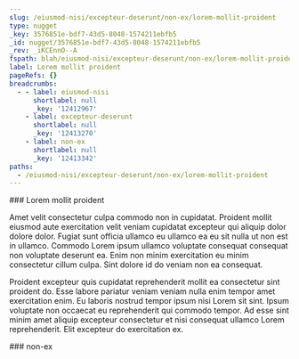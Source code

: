 ```yaml
---
slug: /eiusmod-nisi/excepteur-deserunt/non-ex/lorem-mollit-proident
type: nugget
_key: 3576851e-bdf7-43d5-8048-1574211ebfb5
_id: nugget/3576851e-bdf7-43d5-8048-1574211ebfb5
_rev: _iKCEnnO--A
fspath: blah/eiusmod-nisi/excepteur-deserunt/non-ex/lorem-mollit-proident.md
label: Lorem mollit proident
pageRefs: {}
breadcrumbs:
  - - label: eiusmod-nisi
      shortlabel: null
      _key: '12412967'
    - label: excepteur-deserunt
      shortlabel: null
      _key: '12413270'
    - label: non-ex
      shortlabel: null
      _key: '12413342'
paths:
  - /eiusmod-nisi/excepteur-deserunt/non-ex/lorem-mollit-proident
---
```


<NuggetArea>
<Nugget slug="/eiusmod-nisi/excepteur-deserunt/non-ex/lorem-mollit-proident" type="nugget" _key="3576851e-bdf7-43d5-8048-1574211ebfb5" _id="nugget/3576851e-bdf7-43d5-8048-1574211ebfb5" _rev="_iKCEnnO--A" fspath="blah/eiusmod-nisi/excepteur-deserunt/non-ex/lorem-mollit-proident.md" label="Lorem mollit proident" paths="/eiusmod-nisi/excepteur-deserunt/non-ex/lorem-mollit-proident">
<NuggetBody>
### Lorem mollit proident

Amet velit consectetur culpa commodo non in cupidatat. Proident mollit eiusmod aute exercitation velit veniam cupidatat excepteur qui aliquip dolor dolore dolor. Fugiat sunt officia ullamco eu ullamco ea eu sit nulla ut non est in ullamco. Commodo Lorem ipsum ullamco voluptate consequat consequat non voluptate deserunt ea. Enim non minim exercitation eu minim consectetur cillum culpa. Sint dolore id do veniam non ea consequat.

Proident excepteur quis cupidatat reprehenderit mollit ea consectetur sint proident do. Esse labore pariatur veniam veniam nulla enim tempor amet exercitation enim. Eu laboris nostrud tempor ipsum nisi Lorem sit sint. Ipsum voluptate non occaecat eu reprehenderit qui commodo tempor. Ad esse sint minim amet aliquip excepteur consectetur et nisi consequat ullamco Lorem reprehenderit. Elit excepteur do exercitation ex.

</NuggetBody>
<Breadcrumbs>
<Crumbs>
<Crumb _key="12412967" label="eiusmod-nisi" /><Crumb _key="12413270" label="excepteur-deserunt" /><Crumb _key="12413342" label="non-ex" />
</Crumbs>
</Breadcrumbs>
</Nugget>

<NuggetsInbound>
</NuggetsInbound>
<NuggetsOutbound>
</NuggetsOutbound>
</NuggetArea>
<PassagesInbound>
<Passage direction="inbound" type="passage" _key="12413342" _id="passage/12413342" _rev="_iKCEnnO---" label="non-ex" passage="non-ex" fspath="blah/eiusmod-nisi/excepteur-deserunt/non-ex" paths="/eiusmod-nisi/excepteur-deserunt/non-ex" slug="/eiusmod-nisi/excepteur-deserunt/non-ex">
<NuggetBody>
### non-ex

</NuggetBody>
<Breadcrumbs>
<Crumbs>
<Crumb _key="12412967" label="eiusmod-nisi" /><Crumb _key="12413270" label="excepteur-deserunt" />
</Crumbs>
</Breadcrumbs>
</Passage>

</PassagesInbound>
<PassagesOutbound>
</PassagesOutbound>